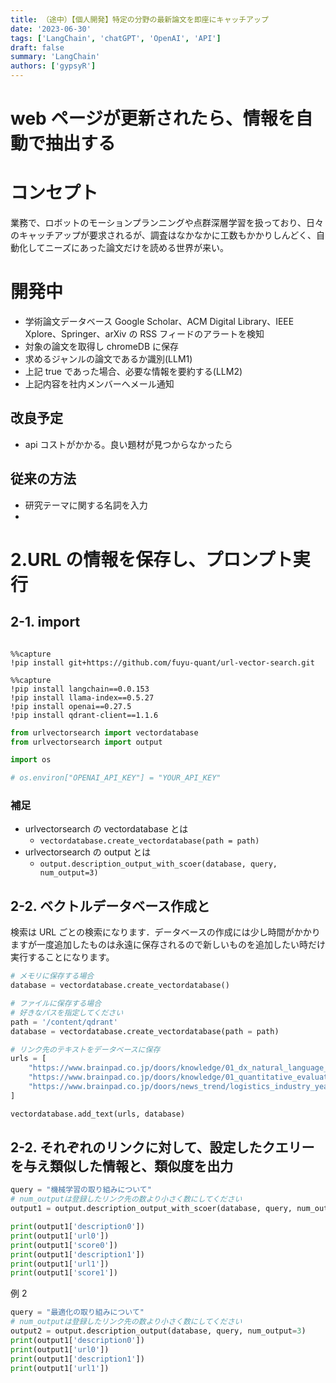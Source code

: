 ```yaml
---
title: （途中）【個人開発】特定の分野の最新論文を即座にキャッチアップ
date: '2023-06-30'
tags: ['LangChain', 'chatGPT', 'OpenAI', 'API']
draft: false
summary: 'LangChain'
authors: ['gypsyR']
---
```


# web ページが更新されたら、情報を自動で抽出する

# コンセプト

業務で、ロボットのモーションプランニングや点群深層学習を扱っており、日々のキャッチアップが要求されるが、調査はなかなかに工数もかかりしんどく、自動化してニーズにあった論文だけを読める世界が来い。

# 開発中

- 学術論文データベース Google Scholar、ACM Digital Library、IEEE Xplore、Springer、arXiv の RSS フィードのアラートを検知
- 対象の論文を取得し chromeDB に保存
- 求めるジャンルの論文であるか識別(LLM1)
- 上記 true であった場合、必要な情報を要約する(LLM2)
- 上記内容を社内メンバーへメール通知

## 改良予定

- api コストがかかる。良い題材が見つからなかったら

## 従来の方法

- 研究テーマに関する名詞を入力
-

# 2.URL の情報を保存し、プロンプト実行

## 2-1. import

```

%%capture
!pip install git+https://github.com/fuyu-quant/url-vector-search.git

%%capture
!pip install langchain==0.0.153
!pip install llama-index==0.5.27
!pip install openai==0.27.5
!pip install qdrant-client==1.1.6

```

```python
from urlvectorsearch import vectordatabase
from urlvectorsearch import output

import os

# os.environ["OPENAI_API_KEY"] = "YOUR_API_KEY"
```

### 補足

- urlvectorsearch の vectordatabase とは
  - `vectordatabase.create_vectordatabase(path = path)`
- urlvectorsearch の output とは
  - `output.description_output_with_scoer(database, query, num_output=3)`

## 2-2. ベクトルデータベース作成と

検索は URL ごとの検索になります．データベースの作成には少し時間がかかりますが一度追加したものは永遠に保存されるので新しいものを追加したい時だけ実行することになります。

```python
# メモリに保存する場合
database = vectordatabase.create_vectordatabase()

# ファイルに保存する場合
# 好きなパスを指定してください
path = '/content/qdrant'
database = vectordatabase.create_vectordatabase(path = path)

# リンク先のテキストをデータベースに保存
urls = [
    "https://www.brainpad.co.jp/doors/knowledge/01_dx_natural_language_processing_1/",
    "https://www.brainpad.co.jp/doors/knowledge/01_quantitative_evaluation_year_2024_problem/",
    "https://www.brainpad.co.jp/doors/news_trend/logistics_industry_year_2024_problem/",
]

vectordatabase.add_text(urls, database)

```

## 2-2. それぞれのリンクに対して、設定したクエリーを与え類似した情報と、類似度を出力

```python
query = "機械学習の取り組みについて"
# num_outputは登録したリンク先の数より小さく数にしてください
output1 = output.description_output_with_scoer(database, query, num_output=3)

print(output1['description0'])
print(output1['url0'])
print(output1['score0'])
print(output1['description1'])
print(output1['url1'])
print(output1['score1'])

```

例 2

```python
query = "最適化の取り組みについて"
# num_outputは登録したリンク先の数より小さく数にしてください
output2 = output.description_output(database, query, num_output=3)
print(output1['description0'])
print(output1['url0'])
print(output1['description1'])
print(output1['url1'])
```

